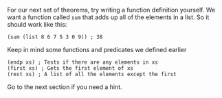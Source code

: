 For our next set of theorems, try writing a function definition yourself. We
want a function called `sum` that adds up all of the elements in a list. So it
should work like this:

    (sum (list 8 6 7 5 3 0 9)) ; 38

Keep in mind some functions and predicates we defined earlier

    (endp xs) ; Tests if there are any elements in xs
    (first xs) ; Gets the first element of xs
    (rest xs) ; A list of all the elements except the first

Go to the next section if you need a hint.
